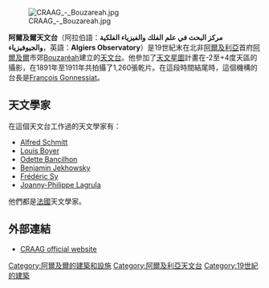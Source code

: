 [[File:CRAAG_-_Bouzareah.jpg|thumb]]

'''阿爾及爾天文台'''（阿拉伯語：'''مركز البحث في علم الفلك والفيزياء الفلكية والجيوفيزياء'''，英語：'''Algiers Observatory'''）是19世紀末在北非[[阿爾及利亞|阿爾及利亞]]首府[[阿爾及爾|阿爾及爾]]市郊[[Bouzaréah|Bouzaréah]]建立的[[天文台|天文台]]。他參加了[[Carte_du_Ciel|天文星圖]]計畫在-2至+4度天區的攝影，在1891年至1911年共拍攝了1,260張乾片。在這段時間結尾時，這個機構的台長是[[François_Gonnessiat|François Gonnessiat]]。

==  天文學家 == 
在這個天文台工作過的天文學家有：
*[[Alfred_Schmitt|Alfred Schmitt]]
*[[Louis_Boyer_(astronomer)|Louis Boyer]]
*[[Odette_Bancilhon|Odette Bancilhon]]
*[[Benjamin_Jekhowsky|Benjamin Jekhowsky]]
*[[Frédéric_Sy|Frédéric Sy]]
*[[Joanny-Philippe_Lagrula|Joanny-Philippe Lagrula]]
他們都是[[法國|法國]]天文學家。

== 外部連結 ==

*{{fr}} [http://www.craag.dz CRAAG official website] {{Wayback|url=http://www.craag.dz/ |date=20190505153450 }}

{{observatory-stub}}
{{coord|36.440000001|N|3.130000001|W|source:ruwiki|format=dms|display=title}}

[[Category:阿爾及爾的建築和設施|Category:阿爾及爾的建築和設施]]
[[Category:阿爾及利亞天文台|Category:阿爾及利亞天文台]]
[[Category:19世紀的建築|Category:19世紀的建築]]